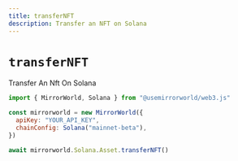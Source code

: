 ```yaml
---
title: transferNFT
description: Transfer an NFT on Solana
---
```


# `transferNFT`

Transfer An Nft On Solana

```js
import { MirrorWorld, Solana } from "@usemirrorworld/web3.js"

const mirrorworld = new MirrorWorld({
  apiKey: "YOUR_API_KEY",
  chainConfig: Solana("mainnet-beta"),
})

await mirrorworld.Solana.Asset.transferNFT()
```
